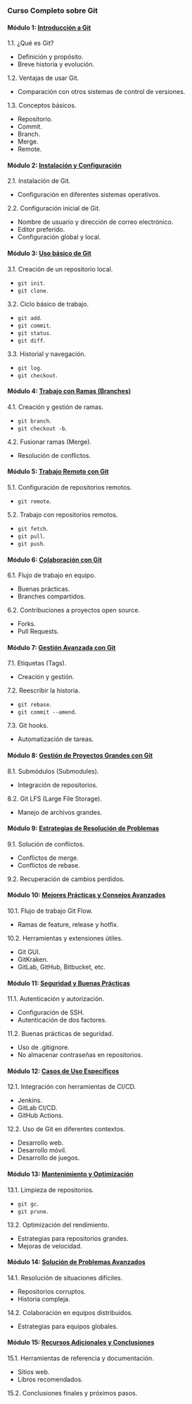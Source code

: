 ### Curso Completo sobre Git

#### Módulo 1: [Introducción a Git](/cursos/curso-git/modulo1)
1.1. ¿Qué es Git? 
- Definición y propósito.
- Breve historia y evolución.

1.2. Ventajas de usar Git.
- Comparación con otros sistemas de control de versiones.

1.3. Conceptos básicos.
- Repositorio.
- Commit.
- Branch.
- Merge.
- Remote.

#### Módulo 2: [Instalación y Configuración](/cursos/curso-git/modulo2)
2.1. Instalación de Git.
- Configuración en diferentes sistemas operativos.

2.2. Configuración inicial de Git.
- Nombre de usuario y dirección de correo electrónico.
- Editor preferido.
- Configuración global y local.

#### Módulo 3: [Uso básico de Git](/cursos/curso-git/modulo3)
3.1. Creación de un repositorio local.
- `git init`.
- `git clone`.

3.2. Ciclo básico de trabajo.
- `git add`.
- `git commit`.
- `git status`.
- `git diff`.

3.3. Historial y navegación.
- `git log`.
- `git checkout`.

#### Módulo 4: [Trabajo con Ramas (Branches)](/cursos/curso-git/modulo4)
4.1. Creación y gestión de ramas.
- `git branch`.
- `git checkout -b`.

4.2. Fusionar ramas (Merge).
- Resolución de conflictos.

#### Módulo 5: [Trabajo Remoto con Git](/cursos/curso-git/modulo5)
5.1. Configuración de repositorios remotos.
- `git remote`.

5.2. Trabajo con repositorios remotos.
- `git fetch`.
- `git pull`.
- `git push`.

#### Módulo 6: [Colaboración con Git](/cursos/curso-git/modulo6)
6.1. Flujo de trabajo en equipo.
- Buenas prácticas.
- Branches compartidos.

6.2. Contribuciones a proyectos open source.
- Forks.
- Pull Requests.

#### Módulo 7: [Gestión Avanzada con Git](/cursos/curso-git/modulo7)
7.1. Etiquetas (Tags).
- Creación y gestión.

7.2. Reescribir la historia.
- `git rebase`.
- `git commit --amend`.

7.3. Git hooks.
- Automatización de tareas.

#### Módulo 8: [Gestión de Proyectos Grandes con Git](/cursos/curso-git/modulo8)
8.1. Submódulos (Submodules).
- Integración de repositorios.

8.2. Git LFS (Large File Storage).
- Manejo de archivos grandes.

#### Módulo 9: [Estrategias de Resolución de Problemas](/cursos/curso-git/modulo9)
9.1. Solución de conflictos.
- Conflictos de merge.
- Conflictos de rebase.

9.2. Recuperación de cambios perdidos.

#### Módulo 10: [Mejores Prácticas y Consejos Avanzados](/cursos/curso-git/modulo10)
10.1. Flujo de trabajo Git Flow.
- Ramas de feature, release y hotfix.

10.2. Herramientas y extensiones útiles.
- Git GUI.
- GitKraken.
- GitLab, GitHub, Bitbucket, etc.

#### Módulo 11: [Seguridad y Buenas Prácticas](/cursos/curso-git/modulo11)
11.1. Autenticación y autorización.
- Configuración de SSH.
- Autenticación de dos factores.

11.2. Buenas prácticas de seguridad.
- Uso de .gitignore.
- No almacenar contraseñas en repositorios.

#### Módulo 12: [Casos de Uso Específicos](/cursos/curso-git/modulo12)
12.1. Integración con herramientas de CI/CD.
- Jenkins.
- GitLab CI/CD.
- GitHub Actions.

12.2. Uso de Git en diferentes contextos.
- Desarrollo web.
- Desarrollo móvil.
- Desarrollo de juegos.

#### Módulo 13: [Mantenimiento y Optimización](/cursos/curso-git/modulo13)
13.1. Limpieza de repositorios.
- `git gc`.
- `git prune`.

13.2. Optimización del rendimiento.
- Estrategias para repositorios grandes.
- Mejoras de velocidad.

#### Módulo 14: [Solución de Problemas Avanzados](/cursos/curso-git/modulo14)
14.1. Resolución de situaciones difíciles.
- Repositorios corruptos.
- Historia compleja.

14.2. Colaboración en equipos distribuidos.
- Estrategias para equipos globales.

#### Módulo 15: [Recursos Adicionales y Conclusiones](/cursos/curso-git/modulo15)
15.1. Herramientas de referencia y documentación.
- Sitios web.
- Libros recomendados.

15.2. Conclusiones finales y próximos pasos.

